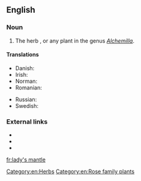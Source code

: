 ==English==

===Noun===
{{en-noun|head=[[lady]]'s [[mantle]]}}

# The herb {{taxlink|Alchemilla vulgaris|species|noshow=1}}, or any plant in the genus ''[[Alchemilla]]''.

====Translations====
{{trans-top|a herb}}
* Danish: {{t|da|løvefod|c}}
* Irish: {{t|ga|dearna Mhuire|f}}
* Norman: {{t|nrf|pentecôte|f}}
* Romanian: {{t+|ro|crețișoară|f}}
{{trans-mid}}
* Russian: {{t+|ru|манже́тка|f}}
* Swedish: {{t|sv|daggkåpa|c}}
{{trans-bottom}}

===External links===
* {{pedia|Alchemilla}}
* {{specieslite|Alchemilla}}
* {{comcatlite|Alchemilla vulgaris}}

[[Category:en:Herbs]]
[[Category:en:Rose family plants]]

[[fr:lady's mantle]]